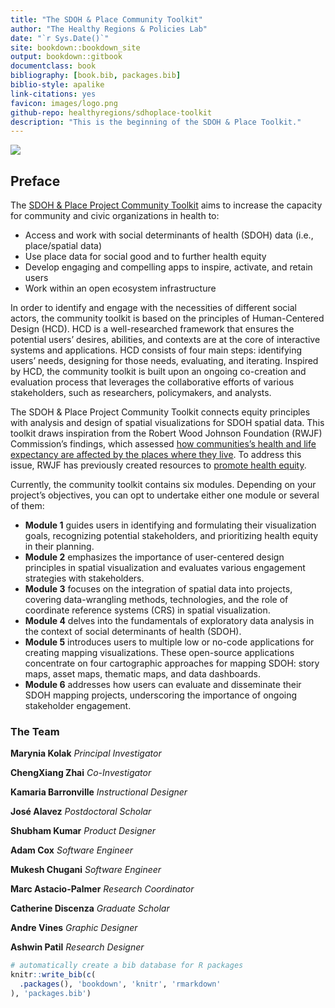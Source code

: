 ```yaml
--- 
title: "The SDOH & Place Community Toolkit"
author: "The Healthy Regions & Policies Lab"
date: "`r Sys.Date()`"
site: bookdown::bookdown_site
output: bookdown::gitbook
documentclass: book
bibliography: [book.bib, packages.bib]
biblio-style: apalike
link-citations: yes
favicon: images/logo.png
github-repo: healthyregions/sdhoplace-toolkit
description: "This is the beginning of the SDOH & Place Toolkit."
---
```


![](images/homepage-illustration.png)

## Preface {-}


The [SDOH & Place Project Community Toolkit](https://sdohplace.org/) aims to increase the capacity for community and civic organizations in health to:

 - Access and work with social determinants of health (SDOH) data (i.e., place/spatial data)
 - Use place data for social good and to further health equity
 - Develop engaging and compelling apps to inspire, activate, and retain users
 - Work within an open ecosystem infrastructure

In order to identify and engage with the necessities of different social actors, the community toolkit is based on the principles of Human-Centered Design (HCD). HCD is a well-researched framework that ensures the potential users’ desires, abilities, and contexts are at the core of interactive systems and applications. HCD consists of four main steps: identifying users’ needs, designing for those needs, evaluating, and iterating. Inspired by HCD, the community toolkit is built upon an ongoing co-creation and evaluation process that leverages the collaborative efforts of various stakeholders, such as researchers, policymakers, and analysts.

The SDOH & Place Project Community Toolkit connects equity principles with analysis and design of spatial visualizations for SDOH spatial data. This toolkit draws inspiration from the Robert Wood Johnson Foundation (RWJF) Commission’s findings, which assessed [how communities’s health and life expectancy are affected by the places where they live](https://www.rwjf.org/en/insights/our-research/interactives/whereyouliveaffectshowlongyoulive.html). To address this issue, RWJF has previously created resources to [promote health equity](https://www.rwjf.org/en/building-a-culture-of-health/focus-areas/Features/achieving-health-equity.html).

Currently, the community toolkit contains six modules. Depending on your project's objectives, you can opt to undertake either one module or several of them: 

 - **Module 1** guides users in identifying and formulating their visualization goals, recognizing potential stakeholders, and prioritizing health equity in their planning. 
 - **Module 2** emphasizes the importance of user-centered design principles in spatial visualization and evaluates various engagement strategies with stakeholders. 
 - **Module 3** focuses on the integration of spatial data into projects, covering data-wrangling methods, technologies, and the role of coordinate reference systems (CRS) in spatial visualization. 
 - **Module 4** delves into the fundamentals of exploratory data analysis in the context of social determinants of health (SDOH). 
 - **Module 5** introduces users to multiple low or no-code applications for creating mapping visualizations. These open-source applications concentrate on four cartographic approaches for mapping SDOH: story maps, asset maps, thematic maps, and data dashboards.
 - **Module 6** addresses how users can evaluate and disseminate their SDOH mapping projects, underscoring the importance of ongoing stakeholder engagement.

### The Team {-}

**Marynia Kolak** *Principal Investigator*

**ChengXiang Zhai** *Co-Investigator*

**Kamaria Barronville** *Instructional Designer*

**José Alavez** *Postdoctoral Scholar*

**Shubham Kumar** *Product Designer*

**Adam Cox** *Software Engineer*

**Mukesh Chugani** *Software Engineer*

**Marc Astacio-Palmer** *Research Coordinator*

**Catherine Discenza** *Graduate Scholar*

**Andre Vines** *Graphic Designer*

**Ashwin Patil** *Research Designer*

```r
# automatically create a bib database for R packages
knitr::write_bib(c(
  .packages(), 'bookdown', 'knitr', 'rmarkdown'
), 'packages.bib')
```
